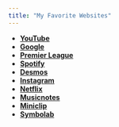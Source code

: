 ```yaml
---
title: "My Favorite Websites"
---
```


-   [**YouTube**](https://www.youtube.com)
-   [**Google**](https://www.google.com)
-   [**Premier League**](https://www.premierleague.com)
-   [**Spotify**](https://www.spotify.com)
-   [**Desmos**](https://www.desmos.com)
-   [**Instagram**](https://www.instagram.com)
-   [**Netflix**](https://www.netflix.com)
-   [**Musicnotes**](https://www.musicnotes.com)
-   [**Miniclip**](https://www.miniclip.com)
-   [**Symbolab**](https://www.symbolab.com)
